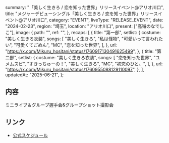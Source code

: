   summary: "「美しく生きろ / 恋を知った世界」リリースイベント@アリオ川口",
  title: "メジャーデビューシングル「美しく生きろ / 恋を知った世界」リリースイベント@アリオ川口",
  category: "EVENT",
  liveType: "RELEASE_EVENT",
  date: "2024-02-23",
  region: "埼玉",
  location: "アリオ川口",
  present: ["高嶺のなでしこ"],
  image: {
    path: "",
    ref: "",
  },
  recaps: [
    {
      title: "第一部",
      setlist: {
        costume: "美しく生きろ衣装",
        songs: [
          "美しく生きろ",
          "私は怪物",
          "可愛いって言われたい",
          "可愛くてごめん",
          "MC",
          "恋を知った世界",
        ],
      },
      url: "https://x.com/Mikuru_hositani/status/1760917130491625499",
    },
    {
      title: "第二部",
      setlist: {
        costume: "美しく生きろ衣装",
        songs: [
          "恋を知った世界",
          "ユメムスビ",
          "すきっちゅーの！",
          "美しく生きろ",
          "MC",
          "初恋のひと。",
        ],
      },
      url: "https://x.com/Mikuru_hositani/status/1760955088129110097",
    },
  ],
  updatedAt: "2025-06-21",
};

## 内容

ミニライブ＆グループ握手会&グループショット撮影会

## リンク

- [公式スケジュール](https://takanenonadeshiko.jp/?p=1828)
